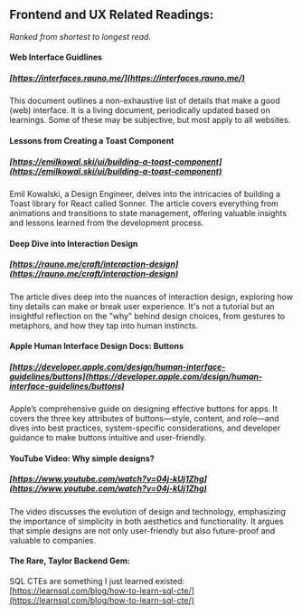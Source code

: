 ## Frontend and UX Related Readings:

_Ranked from shortest to longest read._

#### Web Interface Guidlines

##### [https://interfaces.rauno.me/](https://interfaces.rauno.me/)

This document outlines a non-exhaustive list of details that make a good (web) interface. It is a living document, periodically updated based on learnings. Some of these may be subjective, but most apply to all websites.

#### Lessons from Creating a Toast Component

##### [https://emilkowal.ski/ui/building-a-toast-component](https://emilkowal.ski/ui/building-a-toast-component)

Emil Kowalski, a Design Engineer, delves into the intricacies of building a Toast library for React called Sonner. The article covers everything from animations and transitions to state management, offering valuable insights and lessons learned from the development process.

#### Deep Dive into Interaction Design

##### [https://rauno.me/craft/interaction-design](https://rauno.me/craft/interaction-design)

The article dives deep into the nuances of interaction design, exploring how tiny details can make or break user experience. It's not a tutorial but an insightful reflection on the "why" behind design choices, from gestures to metaphors, and how they tap into human instincts.

#### Apple Human Interface Design Docs: Buttons

##### [https://developer.apple.com/design/human-interface-guidelines/buttons](https://developer.apple.com/design/human-interface-guidelines/buttons)

Apple’s comprehensive guide on designing effective buttons for apps. It covers the three key attributes of buttons—style, content, and role—and dives into best practices, system-specific considerations, and developer guidance to make buttons intuitive and user-friendly.

#### YouTube Video: Why simple designs?

##### [https://www.youtube.com/watch?v=04j-kUj1Zhg](https://www.youtube.com/watch?v=04j-kUj1Zhg)

The video discusses the evolution of design and technology, emphasizing the importance of simplicity in both aesthetics and functionality. It argues that simple designs are not only user-friendly but also future-proof and valuable to companies.

#### The Rare, Taylor Backend Gem:

SQL CTEs are something I just learned existed: [https://learnsql.com/blog/how-to-learn-sql-cte/](https://learnsql.com/blog/how-to-learn-sql-cte/)
